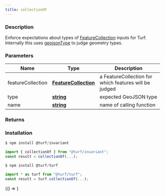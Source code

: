 ```yaml
---
title: collectionOf
---
```



### Description

Enforce expectations about types of [FeatureCollection](https://tools.ietf.org/html/rfc7946#section-3.3) inputs for Turf.
Internally this uses [geojsonType](geojsonType) to judge geometry types.

### Parameters

| Name              | Type                                                                                            | Description                                           |
| ----------------- | ----------------------------------------------------------------------------------------------- | ----------------------------------------------------- |
| featureCollection | **[FeatureCollection](https://tools.ietf.org/html/rfc7946#section-3.3)**                        | a FeatureCollection for which features will be judged |
| type              | **[string](https://developer.mozilla.org/docs/Web/JavaScript/Reference/Global_Objects/String)** | expected GeoJSON type                                 |
| name              | **[string](https://developer.mozilla.org/docs/Web/JavaScript/Reference/Global_Objects/String)** | name of calling function                              |

### Returns

### Installation

```javascript
$ npm install @turf/invariant

import { collectionOf } from "@turf/invariant";
const result = collectionOf(...);
```

```javascript
$ npm install @turf/turf

import * as turf from "@turf/turf";
const result = turf.collectionOf(...);
```

<!-- Expose turf as global var for experimenting in the browser console -->

<BrowserOnly>{() => <WindowTurfGlobal turf={turf} />}</BrowserOnly>
